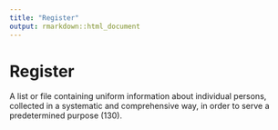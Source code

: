 ```yaml
---
title: "Register"
output: rmarkdown::html_document
---
```


# Register

A list or file containing uniform information  about individual  persons, collected in  a systematic and comprehensive  way,  in order to serve a predetermined  purpose (130).
